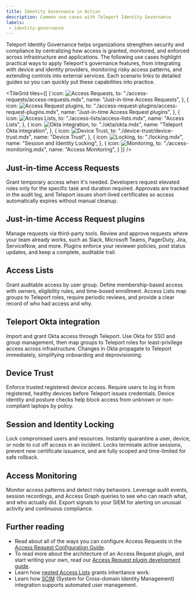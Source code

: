 ```yaml
---
title: Identity Governance in Action
description: Common use cases with Teleport Identity Governance
labels:
 - identity-governance
---
```


Teleport Identity Governance helps organizations strengthen security and compliance by centralizing 
how access is granted, monitored, and enforced across infrastructure and applications. 
The following use cases highlight practical ways to apply Teleport's governance features, from integrating 
with device and identity providers, monitoring risky access patterns, and extending controls into external services. 
Each scenario links to detailed guides so you can quickly put these capabilities into practice.

<TileGrid
  tiles={[
    {
      icon: <img src="../../img/identity-center/<placeholder>" alt="Access Requests" />,
      to: "./access-requests/access-requests.mdx",
      name: "Just-in-time Access Requests",
    },
        {
      icon: <img src="../../img/identity-center/<placeholder>" alt="Access Request plugins" />,
      to: "./access-request-plugins/access-request-plugins.mdx",
      name: "Just-in-time Access Request plugins",
    },
    {
      icon: <img src="../../img/identity-center/<placeholder>" alt="Access Lists" />,
      to: "./access-lists/access-lists.mdx",
      name: "Access Lists",
    },
    {
      icon: <img src="../../img/identity-center/<placeholder>" alt="Okta integration" />,
      to: "./okta/okta.mdx",
      name: "Teleport Okta integration",
    },
    {
      icon: <img src="../../img/identity-center/<placeholder>" alt="Device Trust" />,
      to: "./device-trust/device-trust.mdx",
      name: "Device Trust",
    },
    {
      icon: <img src="../../img/identity-center/<placeholder>" alt="Locking" />,
      to: "./locking.mdx",
      name: "Session and Identity Locking",
    },
    {
      icon: <img src="../../img/identity-center/<placeholder>" alt="Monitoring" />,
      to: "./access-monitoring.mdx",
      name: "Access Monitoring",
    }
  ]}
/>

## Just-in-time Access Requests

Grant temporary access when it's needed.
Developers request elevated roles only for the specific task and duration required. 
Approvals are tracked in the audit log, and Teleport issues short-lived certificates 
so access automatically expires without manual cleanup.

## Just-in-time Access Request plugins

Manage requests via third-party tools.
Review and approve requests where your team already works, such as Slack, Microsoft Teams, PagerDuty, Jira, ServiceNow, and more. 
Plugins enforce your reviewer policies, post status updates, and keep a complete, auditable trail.

## Access Lists

Grant auditable access by user group.
Define membership-based access with owners, eligibility rules, and time-boxed enrollment. 
Access Lists map groups to Teleport roles, require periodic reviews, and provide a clear record of who had access and why.

## Teleport Okta integration

Import and grant Okta access through Teleport.
Use Okta for SSO and group management, then map groups to Teleport roles for least-privilege access across infrastructure. 
Changes in Okta propagate to Teleport immediately, simplifying onboarding and deprovisioning.

## Device Trust

Enforce trusted registered device access.
Require users to log in from registered, healthy devices before Teleport issues credentials. 
Device identity and posture checks help block access from unknown or non-compliant laptops by policy.

## Session and Identity Locking

Lock compromised users and resources.
Instantly quarantine a user, device, or node to cut off access in an incident. Locks terminate active sessions, 
prevent new certificate issuance, and are fully scoped and time-limited for safe rollback.

## Access Monitoring

Monitor access patterns and detect risky behaviors.
Leverage audit events, session recordings, and Access Graph queries to see who can reach what, and who actually did. 
Export signals to your SIEM for alerting on unusual activity and continuous compliance.

## Further reading

- Read about all of the ways you can configure Access Requests in the [Access
  Request Configuration Guide](access-request-configuration.mdx).
- To read more about the architecture of an Access Request plugin, and start writing your own, 
read our [Access Request plugin development guide](access-plugin.mdx).
- Learn how [nested Access Lists](./nested-access-lists.mdx) grants inheritance work.
- Learn how [SCIM](/okta/scim-integration.mdx) (System for Cross-domain Identity Management) integration supports automated user management.